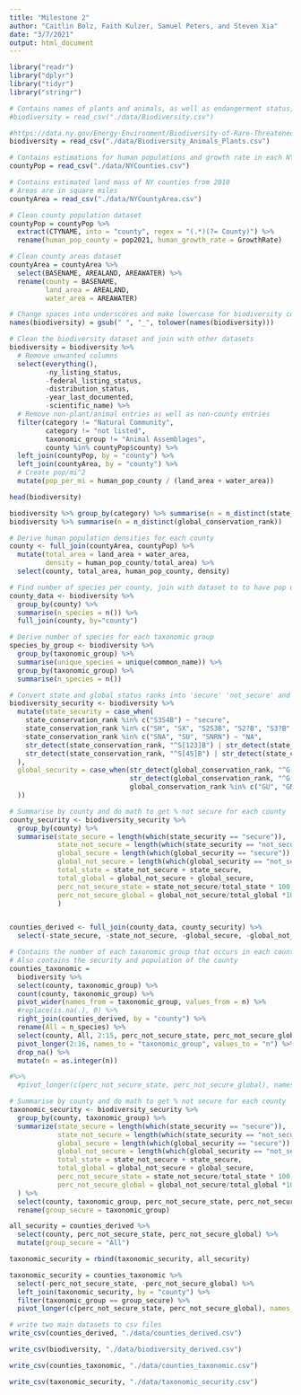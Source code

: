 ```yaml
---
title: "Milestone 2"
author: "Caitlin Bolz, Faith Kulzer, Samuel Peters, and Steven Xia"
date: "3/7/2021"
output: html_document
---
```


```r
library("readr")
library("dplyr")
library("tidyr")
library("stringr")
```

```r
# Contains names of plants and animals, as well as endangerment status, in NY at the county level
#biodiversity = read_csv("./data/Biodiversity.csv")

#https://data.ny.gov/Energy-Environment/Biodiversity-of-Rare-Threatened-or-Endangered-Anim/6x7f-k6wi
biodiversity = read_csv("./data/Biodiversity_Animals_Plants.csv")

# Contains estimations for human populations and growth rate in each NY county
countyPop = read_csv("./data/NYCounties.csv")

# Contains estimated land mass of NY counties from 2010
# Areas are in square miles
countyArea = read_csv("./data/NYCountyArea.csv")
```

```r
# Clean county population dataset
countyPop = countyPop %>% 
  extract(CTYNAME, into = "county", regex = "(.*)(?= County)") %>% 
  rename(human_pop_county = pop2021, human_growth_rate = GrowthRate)

# Clean county areas dataset
countyArea = countyArea %>% 
  select(BASENAME, AREALAND, AREAWATER) %>% 
  rename(county = BASENAME,
         land_area = AREALAND,
         water_area = AREAWATER)

# Change spaces into underscores and make lowercase for biodiversity column names
names(biodiversity) = gsub(" ", "_", tolower(names(biodiversity)))

# Clean the biodiversity dataset and join with other datasets
biodiversity = biodiversity %>% 
  # Remove unwanted columns
  select(everything(), 
         -ny_listing_status, 
         -federal_listing_status, 
         -distribution_status, 
         -year_last_documented,
         -scientific_name) %>% 
  # Remove non-plant/animal entries as well as non-county entries
  filter(category != "Natural Community", 
         category != "not listed", 
         taxonomic_group != "Animal Assemblages",
         county %in% countyPop$county) %>% 
  left_join(countyPop, by = "county") %>% 
  left_join(countyArea, by = "county") %>% 
  # Create pop/mi^2
  mutate(pop_per_mi = human_pop_county / (land_area + water_area))
```

```r
head(biodiversity)
```

```r
biodiversity %>% group_by(category) %>% summarise(n = n_distinct(state_conservation_rank))
biodiversity %>% summarise(n = n_distinct(global_conservation_rank))
```

```r
# Derive human population densities for each county
county <- full_join(countyArea, countyPop) %>%
  mutate(total_area = land_area + water_area,
         density = human_pop_county/total_area) %>%
  select(county, total_area, human_pop_county, density)

# Find number of species per county, join with dataset to to have pop density and number of species per county in one df
county_data <- biodiversity %>%
  group_by(county) %>%
  summarise(n_species = n()) %>%
  full_join(county, by="county")
```

```r
# Derive number of species for each taxonomic group
species_by_group <- biodiversity %>%
  group_by(taxonomic_group) %>%
  summarise(unique_species = unique(common_name)) %>%
  group_by(taxonomic_group) %>%
  summarise(n_species = n())
```

```r
# Convert state and global status ranks into 'secure' 'not_secure' and 'NA'
biodiversity_security <- biodiversity %>%
  mutate(state_security = case_when(
    state_conservation_rank %in% c("S3S4B") ~ "secure",
    state_conservation_rank %in% c("SH", "SX", "S2S3B", "S2?B", "S3?B", "S2?", "S3?", "S1N", "S1?", "S3,SNRN", "SHB,S1N") ~ "not_secure",
    state_conservation_rank %in% c("SNA", "SU", "SNRN") ~ "NA", 
    str_detect(state_conservation_rank, "^S[123]B") | str_detect(state_conservation_rank, "^S[:digit:]S[123]") | str_detect(state_conservation_rank, "^S[123]$") ~ "not_secure",
    str_detect(state_conservation_rank, "^S[45]B") | str_detect(state_conservation_rank, "^S[:digit:]S[45]") | str_detect(state_conservation_rank, "^S[45]$") ~ "secure"
  ),
  global_security = case_when(str_detect(global_conservation_rank, "^G[:digit:]G[45]") | str_detect(global_conservation_rank, "^G[45]T") | str_detect(global_conservation_rank, "^G[45]\\??$") | str_detect(global_conservation_rank, "^G[45]Q") | str_detect(global_conservation_rank, "^G[45]\\?T") ~ "secure",
                              str_detect(global_conservation_rank, "^G[:digit:]G[123]") | str_detect(global_conservation_rank, "^G[123]T") | str_detect(global_conservation_rank, "^G[123HX]\\??$") | str_detect(global_conservation_rank, "^G[123]\\??Q") ~ "not_secure",
                              global_conservation_rank %in% c("GU", "GNA", "GNR", "GUT1Q", "GNRTNR") ~ "NA"
  )) 

# Summarise by county and do math to get % not secure for each county
county_security <- biodiversity_security %>%
  group_by(county) %>%
  summarise(state_secure = length(which(state_security == "secure")),
            state_not_secure = length(which(state_security == "not_secure")), 
            global_secure = length(which(global_security == "secure")),
            global_not_secure = length(which(global_security == "not_secure")), 
            total_state = state_not_secure + state_secure,
            total_global = global_not_secure + global_secure,
            perc_not_secure_state = state_not_secure/total_state * 100,
            perc_not_secure_global = global_not_secure/total_global *100
            )


counties_derived <- full_join(county_data, county_security) %>%
  select(-state_secure, -state_not_secure, -global_secure, -global_not_secure, -total_state, -total_global)
```

```r
# Contains the number of each taxonomic group that occurs in each county
# Also contains the security and population of the county
counties_taxonomic = 
  biodiversity %>% 
  select(county, taxonomic_group) %>% 
  count(county, taxonomic_group) %>% 
  pivot_wider(names_from = taxonomic_group, values_from = n) %>% 
  #replace(is.na(.), 0) %>% 
  right_join(counties_derived, by = "county") %>%
  rename(All = n_species) %>% 
  select(county, All, 2:15, perc_not_secure_state, perc_not_secure_global) %>% 
  pivot_longer(2:16, names_to = "taxonomic_group", values_to = "n") %>% 
  drop_na() %>% 
  mutate(n = as.integer(n))

#%>% 
  #pivot_longer(c(perc_not_secure_state, perc_not_secure_global), names_to = "level", values_to = "perc_secure")
```

```r
# Summarise by county and do math to get % not secure for each county
taxonomic_security <- biodiversity_security %>%
  group_by(county, taxonomic_group) %>%
  summarize(state_secure = length(which(state_security == "secure")),
            state_not_secure = length(which(state_security == "not_secure")), 
            global_secure = length(which(global_security == "secure")),
            global_not_secure = length(which(global_security == "not_secure")), 
            total_state = state_not_secure + state_secure,
            total_global = global_not_secure + global_secure,
            perc_not_secure_state = state_not_secure/total_state * 100,
            perc_not_secure_global = global_not_secure/total_global *100
  ) %>% 
  select(county, taxonomic_group, perc_not_secure_state, perc_not_secure_global) %>% 
  rename(group_secure = taxonomic_group)

all_security = counties_derived %>% 
  select(county, perc_not_secure_state, perc_not_secure_global) %>% 
  mutate(group_secure = "All")

taxonomic_security = rbind(taxonomic_security, all_security)

taxonomic_security = counties_taxonomic %>% 
  select(-perc_not_secure_state, -perc_not_secure_global) %>% 
  left_join(taxonomic_security, by = "county") %>% 
  filter(taxonomic_group == group_secure) %>% 
  pivot_longer(c(perc_not_secure_state, perc_not_secure_global), names_to = "level", values_to = "perc_secure")
```

```r
# write two main datasets to csv files
write_csv(counties_derived, "./data/counties_derived.csv")

write_csv(biodiversity, "./data/biodiversity_derived.csv")

write_csv(counties_taxonomic, "./data/counties_taxonomic.csv")

write_csv(taxonomic_security, "./data/taxonomic_security.csv")
```